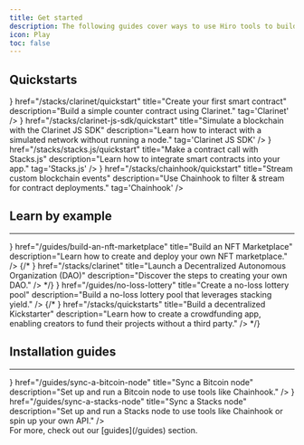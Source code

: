 ```yaml
---
title: Get started
description: The following guides cover ways to use Hiro tools to build apps on Stacks.
icon: Play
toc: false
---
```



## Quickstarts

<Cards>
  <SecondaryCard
    className="group"
    icon={<Play className='transition-colors duration-500 ease-in-out group-hover:text-primary' />}
    href="/stacks/clarinet/quickstart"
    title="Create your first smart contract"
    description="Build a simple counter contract using Clarinet."
    tag='Clarinet'
  />
  <SecondaryCard
    className="group"
    icon={<Terminal className='transition-colors duration-500 ease-in-out group-hover:text-primary' />}
    href="/stacks/clarinet-js-sdk/quickstart"
    title="Simulate a blockchain with the Clarinet JS SDK"
    description="Learn how to interact with a simulated network without running a node."
    tag='Clarinet JS SDK'
  />
  <SecondaryCard
    className="group"
    icon={<Database className='transition-colors duration-500 ease-in-out group-hover:text-primary' />}
    href="/stacks/stacks.js/quickstart"
    title="Make a contract call with Stacks.js"
    description="Learn how to integrate smart contracts into your app."
    tag='Stacks.js'
  />
  <SecondaryCard
    className="group"
    icon={<Database className='transition-colors duration-500 ease-in-out group-hover:text-primary' />}
    href="/stacks/chainhook/quickstart"
    title="Stream custom blockchain events"
    description="Use Chainhook to filter & stream for contract deployments."
    tag='Chainhook'
  />
</Cards>

<div className='flex flex-col space-y-3'>

## Learn by example

---

<Cards>
  <SmallCard
    className="group"
    icon={<Store className='transition-colors duration-500 ease-in-out group-hover:text-primary' />}
    href="/guides/build-an-nft-marketplace"
    title="Build an NFT Marketplace"
    description="Learn how to create and deploy your own NFT marketplace."
  />
  {/* <SmallCard
    className="group"
    icon={<Scale className='transition-colors duration-500 ease-in-out group-hover:text-primary' />}
    href="/stacks/clarinet"
    title="Launch a Decentralized Autonomous Organization (DAO)"
    description="Discover the steps to creating your own DAO."
  /> */}
  <SmallCard
    className="group"
    icon={<Ticket className='transition-colors duration-500 ease-in-out group-hover:text-primary' />}
    href="/guides/no-loss-lottery"
    title="Create a no-loss lottery pool"
    description="Build a no-loss lottery pool that leverages stacking yield."
  />
  {/* <SmallCard
    className="group"
    icon={<Banknote className='transition-colors duration-500 ease-in-out group-hover:text-primary' />}
    href="/stacks/quickstarts"
    title="Build a decentralized Kickstarter"
    description="Learn how to create a crowdfunding app, enabling creators to fund their projects without a third party."
  /> */}
</Cards>

</div>

<div className='flex flex-col space-y-3'>

## Installation guides

---

<Cards>
  <SmallCard
    className="group"
    icon={<Store className='transition-colors duration-500 ease-in-out group-hover:text-primary' />}
    href="/guides/sync-a-bitcoin-node"
    title="Sync a Bitcoin node"
    description="Set up and run a Bitcoin node to use tools like Chainhook."
  />
  <SmallCard
    className="group"
    icon={<ArrowLeftRight className='transition-colors duration-500 ease-in-out group-hover:text-primary' />}
    href="/guides/sync-a-stacks-node"
    title="Sync a Stacks node"
    description="Set up and run a Stacks node to use tools like Chainhook or spin up your own API."
  />
</Cards>

</div>

<Callout>
For more, check out our [guides](/guides) section.
</Callout>
